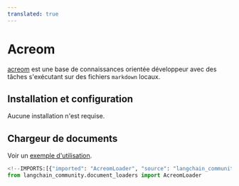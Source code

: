 ```yaml
---
translated: true
---
```


# Acreom

[acreom](https://acreom.com) est une base de connaissances orientée développeur avec des tâches s'exécutant sur des fichiers `markdown` locaux.

## Installation et configuration

Aucune installation n'est requise.

## Chargeur de documents

Voir un [exemple d'utilisation](/docs/integrations/document_loaders/acreom).

```python
<!--IMPORTS:[{"imported": "AcreomLoader", "source": "langchain_community.document_loaders", "docs": "https://api.python.langchain.com/en/latest/document_loaders/langchain_community.document_loaders.acreom.AcreomLoader.html", "title": "Acreom"}]-->
from langchain_community.document_loaders import AcreomLoader
```
